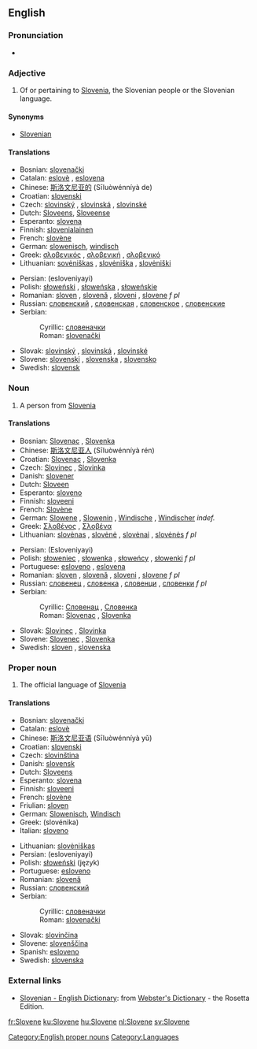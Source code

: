 ==English==

===Pronunciation===
*{{audio|en-us-Slovene.ogg|Audio (US)}}

===Adjective===
{{en-adj}}

# Of or pertaining to [[Slovenia]], the Slovenian people or the Slovenian language.

====Synonyms====
*[[Slovenian]]

====Translations====
{{trans-top|adjective}}
*Bosnian: [[slovenački]] {{m}}
*Catalan: [[eslovè]] {{m}}, [[eslovena]] {{f}}
*Chinese: [[斯洛文尼亚的]] (Sīluòwénníyà de)
*Croatian: [[slovenski#Croatian|slovenski]] {{f}}
*Czech: [[slovinský]] {{m}}, [[slovinská]] {{f}}, [[slovinské]] {{n}}
*Dutch: [[Sloveens]], [[Sloveense]]
*Esperanto: [[slovena]]
*Finnish: [[slovenialainen]]
*French: [[slovène]] {{mf}}
*German: [[slowenisch]], [[windisch]]
*Greek: [[σλοβενικός]] {{m}}, [[σλοβενική]] {{f}}, [[σλοβενικό]] {{n}}
*Lithuanian: [[sovėniškas]] {{m}}, [[slovėniška]] {{f}}, [[slovėniški]] {{p}}
{{trans-mid}}
*Persian: {{FAchar|[[اسلوونیایی]]}} (esloveniyayi)
*Polish: [[słoweński]] {{m}}, [[słoweńska]] {{f}}, [[słoweńskie]] {{n}}
*Romanian: [[sloven]] {{m}}, [[slovenă]] {{f}}, [[sloveni]] {{p}}, [[slovene]] ''f pl''
*Russian: [[словенский]] {{m}}, [[словенская]] {{f}}, [[словенское]] {{n}}, [[словенские]] {{p}}
*Serbian:
*:Cyrillic: [[словеначки#Serbian|словеначки]] {{m}}
*:Roman: [[slovenački#Serbian|slovenački]] {{m}}
*Slovak: [[slovinský]] {{m}}, [[slovinská]] {{f}}, [[slovinské]] {{n}}
*Slovene: [[slovenski]] {{m}}, [[slovenska]] {{f}}, [[slovensko]] {{n}}
*Swedish: [[slovensk]]
{{trans-bottom}}

===Noun===
{{en-noun}}

# A person from [[Slovenia]]

====Translations====
{{trans-top|a person}}
*Bosnian: [[Slovenac#Bosnian|Slovenac]] {{m}}, [[Slovenka#Bosnian|Slovenka]] {{f}}
*Chinese: [[斯洛文尼亚人]] (Sīluòwénníyà rén)
*Croatian: [[Slovenac#Croatian|Slovenac]] {{m}}, [[Slovenka#Croatian|Slovenka]] {{f}}
*Czech: [[Slovinec]] {{m}}, [[Slovinka]] {{f}}
*Danish: [[slovener]]
*Dutch: [[Sloveen]]
*Esperanto: [[sloveno]]
*Finnish: [[sloveeni]]
*French: [[Slovène]] {{mf}}
*German: [[Slowene]] {{m}}, [[Slowenin]] {{f}}, [[Windische]] {{mf}}, [[Windischer]] {{m}} ''indef.''
*Greek: [[Σλοβένος]] {{m}}, [[Σλοβένα]] {{f}}
*Lithuanian: [[slovėnas]] {{m}}, [[slovėnė]] {{f}}, [[slovėnai]] {{p}}, [[slovėnės]] ''f pl''
{{trans-mid}}
*Persian: {{FAchar|[[اسلوونیایی]]}} (Esloveniyayi)
*Polish: [[słoweniec]] {{m}}, [[słowenka]] {{f}}, [[słoweńcy]] {{p}}, [[słowenki]] ''f pl''
*Portuguese: [[esloveno]] {{m}}, [[eslovena]] {{f}}
*Romanian: [[sloven]] {{m}}, [[slovenă]] {{f}}, [[sloveni]] {{p}}, [[slovene]] ''f pl''
*Russian: [[словенец]] {{m}}, [[словенка]] {{f}}, [[словенци]] {{p}}, [[словенки]] ''f pl''
*Serbian:
*:Cyrillic: [[Словенац#Serbian|Словенац]] {{m}}, [[Словенка#Serbian|Словенка]] {{f}}
*:Roman: [[Slovenac]] {{m}}, [[Slovenka]] {{f}}
*Slovak: [[Slovinec]] {{m}}, [[Slovinka]] {{f}}
*Slovene: [[Slovenec]] {{m}}, [[Slovenka]] {{f}}
*Swedish: [[sloven]] {{m}}, [[slovenska]] {{f}}
{{trans-bottom}}

===Proper noun===
{{en-noun|-}}

# The official language of [[Slovenia]]
{{wikipedia}}

====Translations====
{{trans-top|the language}}
*Bosnian: [[slovenački#Bosnian|slovenački]] {{m}}
*Catalan: [[eslovè]]
*Chinese: [[斯洛文尼亚语]] (Sīluòwénníyà yǔ)
*Croatian: [[slovenski#Croatian|slovenski]] {{m}}
*Czech: [[slovinština]] {{f}}
*Danish: [[slovensk]]
*Dutch: [[Sloveens]] {{n}}
*Esperanto: [[slovena]]
*Finnish: [[sloveeni]]
*French: [[slovène]] {{m}}
*Friulian: [[sloven]]
*German: [[Slowenisch]], [[Windisch]]
*Greek: {{t|el|σλοβενικά|n|p}} (slovénika)
*Italian: [[sloveno]]
{{trans-mid}}
*Lithuanian: [[slovėniškas]]
*Persian: {{FAchar|[[اسلوونیایی]]}} (esloveniyayi)
*Polish: [[słoweński]] (język) {{m}}
*Portuguese: [[esloveno]]
*Romanian: [[slovenă]] {{f}}
*Russian: [[словенский]]
*Serbian:
*:Cyrillic: [[словеначки#Serbian|словеначки]] {{m}}
*:Roman: [[slovenački#Serbian|slovenački]] {{m}}
*Slovak: [[slovinčina]] {{f}}
*Slovene: [[slovenščina]]
*Spanish: [[esloveno]]
*Swedish: [[slovenska]]
{{trans-bottom}}

===External links===
*[http://www.websters-online-dictionary.org/definition/Slovene-english/ Slovenian - English Dictionary]: from [http://www.websters-online-dictionary.org/ Webster's Dictionary] - the Rosetta Edition.
{{ethnologue|code=slv}}

[[Category:English proper nouns]]
[[Category:Languages]]

[[fr:Slovene]]
[[ku:Slovene]]
[[hu:Slovene]]
[[nl:Slovene]]
[[sv:Slovene]]